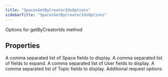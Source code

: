 ```yaml
---
title: "SpacesGetByCreatorIdsOptions"
sidebarTitle: "SpacesGetByCreatorIdsOptions"
---
```


Options for getByCreatorIds method

## Properties

<ParamField name="spacefields" type="any[]">
A comma separated list of Space fields to display.
</ParamField>





<ParamField name="expansions" type="any[]">
A comma separated list of fields to expand.
</ParamField>





<ParamField name="userfields" type="any[]">
A comma separated list of User fields to display.
</ParamField>





<ParamField name="topicfields" type="any[]">
A comma separated list of Topic fields to display.
</ParamField>





<ParamField name="requestOptions" type="[RequestOptions](/xdks/typescript/reference/interfaces/RequestOptions)">
Additional request options
</ParamField>



